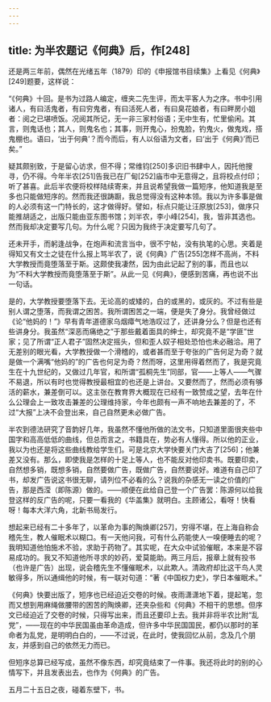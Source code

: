```yaml
---
---
---
```

title: 为半农题记《何典》后，作[248]
---




还是两三年前，偶然在光绪五年（1879）印的《申报馆书目续集》上看见《何典》[249]题要，这样说：

“《何典》十回。是书为过路人编定，缠夹二先生评，而太平客人为之序。书中引用诸人，有曰活鬼者，有曰穷鬼者，有曰活死人者，有曰臭花娘者，有曰畔房小姐者：阅之已堪喷饭。况阅其所记，无一非三家村俗语；无中生有，忙里偷闲。其言，则鬼话也；其人，则鬼名也；其事，则开鬼心，扮鬼脸，钓鬼火，做鬼戏，搭鬼棚也。语曰，‘出于何典’？而今而后，有人以俗语为文者，曰‘出于《何典》’而已矣。”

疑其颇别致，于是留心访求，但不得；常维钧[250]多识旧书肆中人，因托他搜寻，仍不得。今年半农[251]告我已在厂甸[252]庙市中无意得之，且将校点付印；听了甚喜。此后半农便将校样陆续寄来，并且说希望我做一篇短序，他知道我是至多也只能做短序的。然而我还很踌蹰，我总觉得没有这种本领。我以为许多事是做的人必须有这一门特长的，这才做得好。譬如，标点只能让汪原放[253]，做序只能推胡适之，出版只能由亚东图书馆；刘半农，李小峰[254]，我，皆非其选也。然而我却决定要写几句。为什么呢？只因为我终于决定要写几句了。

还未开手，而躬逢战争，在炮声和流言当中，很不宁帖，没有执笔的心思。夹着是得知又有文士之徒在什么报上骂半农了，说《何典》广告[255]怎样不高尚，不料大学教授而竟堕落至于斯。这颇使我凄然，因为由此记起了别的事，而且也以为“不料大学教授而竟堕落至于斯”。从此一见《何典》，便感到苦痛，再也说不出一句话。

是的，大学教授要堕落下去。无论高的或矮的，白的或黑的，或灰的。不过有些是别人谓之堕落，而我谓之困苦。我所谓困苦之一端，便是失了身分。我曾经做过《论“他妈的！”》早有青年道德家乌烟瘴气地浩叹过了，还讲身分么？但是也还有些讲身分。我虽然“深恶而痛绝之”于那些戴着面具的绅士，却究竟不是“学匪”世家；见了所谓“正人君子”固然决定摇头，但和歪人奴子相处恐怕也未必融洽。用了无差别的眼光看，大学教授做一个滑稽的，或者甚而至于夸张的广告何足为奇？就是做一个满嘴“他妈的”的广告也何足为奇？然而呀，这里用得着然而了，我是究竟生在十九世纪的，又做过几年官，和所谓“孤桐先生”同部，官——上等人——气骤不易退，所以有时也觉得教授最相宜的也还是上讲台。又要然而了，然而必须有够活的薪水，兼差倒可以。这主张在教育界大概现在已经有一致赞成之望，去年在什么公理会上一致攻击兼差的公理维持家，今年也颇有一声不响地去兼差的了，不过“大报”上决不会登出来，自己自然更未必做广告。

半农到德法研究了音韵好几年，我虽然不懂他所做的法文书，只知道里面很夹些中国字和高高低低的曲线，但总而言之，书籍具在，势必有人懂得。所以他的正业，我以为也还是将这些曲线教给学生们。可是北京大学快要关门大吉了[256]；他兼差又没有。那么，即使我是怎样的十足上等人，也不能反对他印卖书。既要印卖，自然想多销，既想多销，自然要做广告，既做广告，自然要说好。难道有自己印了书，却发广告说这书很无聊，请列位不必看的么？说我的杂感无一读之价值的广告，那是西滢（即陈源）做的。——顺便在此给自己登一个广告罢：陈源何以给我登这样的反广告的呢，只要一看我的《华盖集》就明白。主顾诸公，看呀！快看呀！每本大洋六角，北新书局发行。

想起来已经有二十多年了，以革命为事的陶焕卿[257]，穷得不堪，在上海自称会稽先生，教人催眠术以糊口。有一天他问我，可有什么药能使人一嗅便睡去的呢？我明知道他怕施术不验，求助于药物了。其实呢，在大众中试验催眠，本来是不容易成功的。我又不知道他所寻求的妙药，爱莫能助。两三月后，报章上就有投书（也许是广告）出现，说会稽先生不懂催眠术，以此欺人。清政府却比这干鸟人灵敏得多，所以通缉他的时候，有一联对句道：“著《中国权力史》，学日本催眠术。”

《何典》快要出版了，短序也已经迫近交卷的时候。夜雨潇潇地下着，提起笔，忽而又想到用麻绳做腰带的困苦的陶焕卿，还夹杂些和《何典》不相干的思想。但序文已经迫近了交卷的时候，只得写出来，而且还要印上去。我并非将半农比附“乱党”，——现在的中华民国虽由革命造成，但许多中华民国国民，都仍以那时的革命者为乱党，是明明白白的，——不过说，在此时，使我回忆从前，念及几个朋友，并感到自己的依然无力而已。

但短序总算已经写成，虽然不像东西，却究竟结束了一件事。我还将此时的别的心情写下，并且发表出去，也作为《何典》的广告。

五月二十五日之夜，碰着东壁下，书。